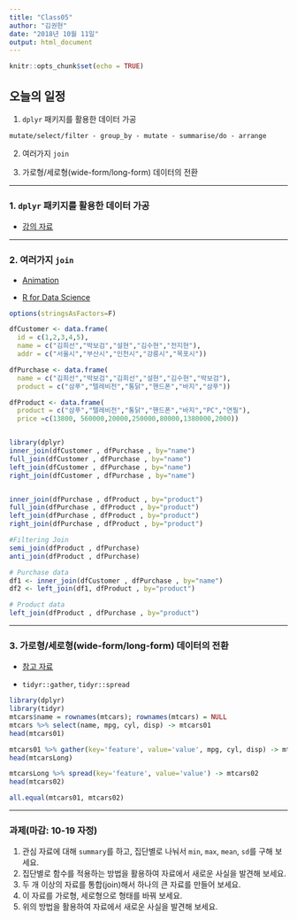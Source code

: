 ```yaml
---
title: "Class05"
author: "김권현"
date: "2018년 10월 11일"
output: html_document
---
```


```r
knitr::opts_chunk$set(echo = TRUE)
```

## 오늘의 일정

1. `dplyr` 패키지를 활용한 데이터 가공
```
mutate/select/filter - group_by - mutate - summarise/do - arrange
```
2. 여러가지 `join`

3. 가로형/세로형(wide-form/long-form) 데이터의 전환

---

### 1. `dplyr` 패키지를 활용한 데이터 가공

* [강의 자료](MJU05_dplyr.pdf)

---

### 2. 여러가지 `join`

* [Animation](https://github.com/gadenbuie/tidyexplain)

* [R for Data Science](http://r4ds.had.co.nz/relational-data.html#mutating-joins)

```r
options(stringsAsFactors=F)

dfCustomer <- data.frame(
  id = c(1,2,3,4,5),
  name = c("김희선","박보검","설현","김수현","전지현"),
  addr = c("서울시","부산시","인천시","강릉시","목포시"))

dfPurchase <- data.frame(
  name = c("김희선","박보검","김희선","설현","김수현","박보검"),
  product = c("삼푸","텔레비전","통닭","핸드폰","바지","삼푸"))

dfProduct <- data.frame(
  product = c("삼푸","텔레비전","통닭","핸드폰","바지","PC","연필"),
  price =c(13800, 560000,20000,250000,80000,1380000,2000))


library(dplyr)
inner_join(dfCustomer , dfPurchase , by="name")
full_join(dfCustomer , dfPurchase , by="name")
left_join(dfCustomer , dfPurchase , by="name")
right_join(dfCustomer , dfPurchase , by="name")


inner_join(dfPurchase , dfProduct , by="product")
full_join(dfPurchase , dfProduct , by="product")
left_join(dfPurchase , dfProduct , by="product")
right_join(dfPurchase , dfProduct , by="product")

#Filtering Join
semi_join(dfProduct , dfPurchase)
anti_join(dfProduct , dfPurchase)

# Purchase data
df1 <- inner_join(dfCustomer , dfPurchase , by="name")
df2 <- left_join(df1, dfProduct , by="product")

# Product data
left_join(dfProduct , dfPurchase , by="product")
```

---

### 3. 가로형/세로형(wide-form/long-form) 데이터의 전환

* [참고 자료](./R_wide long_published160404.pdf)

* `tidyr::gather`, `tidyr::spread`
```r
library(dplyr)
library(tidyr)
mtcars$name = rownames(mtcars); rownames(mtcars) = NULL
mtcars %>% select(name, mpg, cyl, disp) -> mtcars01
head(mtcars01)

mtcars01 %>% gather(key='feature', value='value', mpg, cyl, disp) -> mtcarsLong
head(mtcarsLong)

mtcarsLong %>% spread(key='feature', value='value') -> mtcars02
head(mtcars02)

all.equal(mtcars01, mtcars02)
```

----

### 과제(마감: 10-19 자정)

1. 관심 자료에 대해 `summary`를 하고, 집단별로 나눠서 `min`, `max`, `mean`, `sd`를 구해 보세요.
2. 집단별로 함수를 적용하는 방법을 활용하여 자료에서 새로운 사실을 발견해 보세요.
3. 두 개 이상의 자료를 통합(join)해서 하나의 큰 자료를 만들어 보세요.
4. 이 자료를 가로형, 세로형으로 형태를 바꿔 보세요.
5. 위의 방법을 활용하여 자료에서 새로운 사실을 발견해 보세요.


